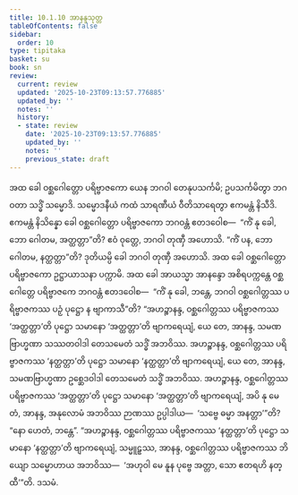 ```yaml
---
title: 10.1.10 အာနန္ဒသုတ္တ
tableOfContents: false
sidebar:
  order: 10
type: tipitaka
basket: su
book: sn
review:
  current: review
  updated: '2025-10-23T09:13:57.776885'
  updated_by: ''
  notes: ''
  history:
  - state: review
    date: '2025-10-23T09:13:57.776885'
    updated_by: ''
    notes: ''
    previous_state: draft
---
```



<ReviewStatus review={frontmatter.review} showDetails={true} />

<HypothesisAnnotation frontmatter={frontmatter} />

<DynamicBreadcrumb />

<Division number="419" book="sn" e="ch" v="18" p="341">

<Paragraph number="1823" book="sn">
အထ ခေါ ဝစ္ဆဂေါတ္တော ပရိဗ္ဗာဇကော ယေန ဘဂဝါ တေနုပသင်္ကမိ; ဥပသင်္ကမိတွာ ဘဂဝတာ သဒ္ဓိံ သမ္မောဒိ. သမ္မောဒနီယံ ကထံ သာရဏီယံ ဝီတိသာရေတွာ ဧကမန္တံ နိသီဒိ. ဧကမန္တံ နိသိန္နော ခေါ ဝစ္ဆဂေါတ္တော ပရိဗ္ဗာဇကော ဘဂဝန္တံ ဧတဒဝေါစ—  “ကိံ နု ခေါ, ဘော ဂေါတမ, အတ္ထတ္တာ”တိ? ဧဝံ ဝုတ္တေ, ဘဂဝါ တုဏှီ အဟောသိ. “ကိံ ပန, ဘော ဂေါတမ, နတ္ထတ္တာ”တိ? ဒုတိယမ္ပိ ခေါ ဘဂဝါ တုဏှီ အဟောသိ. အထ ခေါ ဝစ္ဆဂေါတ္တော ပရိဗ္ဗာဇကော ဥဋ္ဌာယာသနာ ပက္ကာမိ.
</Paragraph>

<Paragraph number="1824" book="sn">
အထ ခေါ အာယသ္မာ အာနန္ဒော အစိရပက္ကန္တေ ဝစ္ဆဂေါတ္တေ ပရိဗ္ဗာဇကေ ဘဂဝန္တံ ဧတဒဝေါစ—  “ကိံ နု ခေါ, ဘန္တေ, ဘဂဝါ ဝစ္ဆဂေါတ္တဿ ပရိဗ္ဗာဇကဿ ပဉှံ ပုဋ္ဌော န ဗျာကာသီ”တိ? “အဟဉ္စာနန္ဒ, ဝစ္ဆဂေါတ္တဿ ပရိဗ္ဗာဇကဿ ‘အတ္ထတ္တာ’တိ ပုဋ္ဌော သမာနော ‘အတ္ထတ္တာ’တိ ဗျာကရေယျံ, ယေ တေ, အာနန္ဒ, သမဏဗြာဟ္မဏာ သဿတဝါဒါ တေသမေတံ သဒ္ဓိံ အဘဝိဿ. အဟဉ္စာနန္ဒ, ဝစ္ဆဂေါတ္တဿ ပရိဗ္ဗာဇကဿ ‘နတ္ထတ္တာ’တိ ပုဋ္ဌော သမာနော ‘နတ္ထတ္တာ’တိ ဗျာကရေယျံ, ယေ တေ, အာနန္ဒ, သမဏဗြာဟ္မဏာ ဥစ္ဆေဒဝါဒါ တေသမေတံ သဒ္ဓိံ အဘဝိဿ. အဟဉ္စာနန္ဒ, ဝစ္ဆဂေါတ္တဿ ပရိဗ္ဗာဇကဿ ‘အတ္ထတ္တာ’တိ ပုဋ္ဌော သမာနော ‘အတ္ထတ္တာ’တိ ဗျာကရေယျံ, အပိ နု မေ တံ, အာနန္ဒ, အနုလောမံ အဘဝိဿ ဉာဏဿ ဥပ္ပါဒါယ—  ‘သဗ္ဗေ ဓမ္မာ အနတ္တာ’”တိ? “နော ဟေတံ, ဘန္တေ”. “အဟဉ္စာနန္ဒ, ဝစ္ဆဂေါတ္တဿ ပရိဗ္ဗာဇကဿ ‘နတ္ထတ္တာ’တိ ပုဋ္ဌော သမာနော ‘နတ္ထတ္တာ’တိ ဗျာကရေယျံ, သမ္မူဠှဿ, အာနန္ဒ, ဝစ္ဆဂေါတ္တဿ ပရိဗ္ဗာဇကဿ ဘိယျော သမ္မောဟာယ အဘဝိဿ—  ‘အဟုဝါ မေ နူန ပုဗ္ဗေ အတ္တာ, သော ဧတရဟိ နတ္ထီ’”တိ.

</Paragraph>
</Division>

<Paragraph number="1825" type="center" book="sn">
ဒသမံ.
</Paragraph>